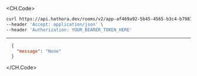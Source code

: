 
<CH.Code>
```bash Example Request
curl https://api.hathora.dev/rooms/v2/app-af469a92-5b45-4565-b3c4-b79878de67d2/suspend/2swovpy1fnunu \
--header 'Accept: application/json' \
--header 'Authorization: YOUR_BEARER_TOKEN_HERE'
```
---

```json Example Response
  {
    "message": "None"
  }
```
</CH.Code>
